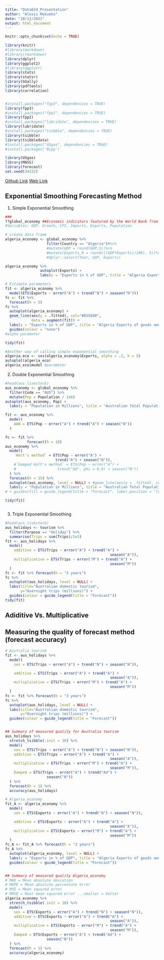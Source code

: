 ---
title: "Data624_Presentation"
author: "Alexis Mekueko"
date: "10/12/2021"
output: html_document
---

```{r setup, include=FALSE}
knitr::opts_chunk$set(echo = TRUE)
```



```{r load-packages, results='hide',warning=FALSE, message=FALSE, echo=FALSE}

library(knitr)
#library(markdown)
#library(rmarkdown)
library(dplyr)
library(ggplot2)
#library(qqplotr)
library(stats)
library(statsr)
library(GGally)
library(pdftools)
library(correlation)


#install.packages("fpp3", dependencies = TRUE)
library(fpp3)
#install.packages("fpp2", dependencies = TRUE)
library(fpp2)
#install.packages("lubridate", dependencies = TRUE)
library(lubridate)
#install.packages("tsibble", dependencies = TRUE)
library(tsibble)
library(tsibbledata)
#install.packages("USgas", dependencies = TRUE)
#install.packages('Rcpp')

library(USgas)
library(MASS)
library(forecast)
set.seed(34332)

```


[Github Link](https://github.com/asmozo24/Data624_HW5)
[Web Link](https://rpubs.com/amekueko/821277)

## Exponential Smoothing Forecasting Method

1. Simple Exponential Smoothing
```{r mychuncks12c}

###
??global_economy ##Economic indicators featured by the World Bank from 1960 to 2017​
#Variables: GDP, Growth, CPI, Imports, Exports, Population​

# create data frame
algeria_economy <- global_economy %>%
                   filter(Country == "Algeria")#%>%
                   #mutate(GDP = round(GDP,5))%>%
                   #mutate(Exports_R = round(((GDP*Exports)/100), 5))%>%
                   #dplyr::select(Year, GDP, Exports)

algeria_economy %>%
                autoplot(Exports) +
                labs(y = "Exports in % of GDP", title = "Algeria Exports of goods and services relatively to GDP from 1960 to 2017")

# Estimate parameters
fit <- algeria_economy %>%
  model(ETS(Exports ~ error("A") + trend("N") + season("N")))
fc <- fit %>%
  forecast(h = 5)
fc %>%
  autoplot(algeria_economy) +
  geom_line(aes(y = .fitted), col="#D55E00",
            data = augment(fit)) +
  labs(y = "Exports in % of GDP", title = "Algeria Exports of goods and services relatively to GDP from 1960 to 2017") +
  guides(colour = "none")
#alpha parameter

tidy(fit)

#Another way of calling simple exponential smoothing
algeria_eco <- ses(algeria_economy$Exports, alpha = .2, h = 5)
autoplot(algeria_eco)
algeria_eco$model #parameter


```

2. Double Exponential Smoothing

```{r mychuncks12s2}

#head(aus_livestock)
aus_economy <- global_economy %>%
  filter(Code == "AUS") %>%
  mutate(Pop = Population / 1e6)
autoplot(aus_economy, Pop) +
  labs(y = "Population in Millions", title = "Australian Total Population from 1960 to 2017")

fit <- aus_economy %>%
  model(
    AAN = ETS(Pop ~ error("A") + trend("A") + season("N"))
  )

fc <- fit %>% 
          forecast(h = 10)
aus_economy %>%
  model(
    `Holt's method` = ETS(Pop ~ error("A") +
                       trend("A") + season("N")),
    #`Damped Holt's method` = ETS(Pop ~ error("A") +
    #                   trend("Ad", phi = 0.9) + season("N"))
  ) %>%
  forecast(h = 15) %>%
  autoplot(aus_economy, level = NULL) + #geom_line(aes(y = .fitted), col="#D55E00",data = augment(fit))+
  labs(y = "Population in Millions", title = "Australian Total Population from 1960 to 2017")
# + guides(fill = guide_legend(title = "Forecast", label.position = "left"))

tidy(fit)



```

3. Triple Exponential Smoothing

```{r mychuncks14ew}

#head(aus_livestock)
aus_holidays <- tourism %>%
  filter(Purpose == "Holiday") %>%
  summarise(Trips = sum(Trips)/1e3)
fit <- aus_holidays %>%
  model(
    additive = ETS(Trips ~ error("A") + trend("A") +
                                                season("A")),
    multiplicative = ETS(Trips ~ error("M") + trend("A") +
                                                season("M"))
  )
fc <- fit %>% forecast(h = "3 years")
fc %>%
  autoplot(aus_holidays, level = NULL) +
  labs(title="Australian domestic tourism",
       y="Overnight trips (millions)") +
  guides(colour = guide_legend(title = "Forecast"))
tidy(fit)

```

## Adiditive Vs. Multiplicative
## Measuring the quality of forecast method (forecast accuracy)

```{r}
# Australia tourism
fit <- aus_holidays %>%
  model(
    ses = ETS(Trips ~ error("A") + trend("N") + season("N")),

    additive = ETS(Trips ~ error("A") + trend("A") +
                                                season("A")),
    multiplicative = ETS(Trips ~ error("M") + trend("A") +
                                                season("M"))
  )
fc <- fit %>% forecast(h = "3 years")
fc %>%
  autoplot(aus_holidays, level = NULL) +
  labs(title="Australian domestic tourism",
       y="Overnight trips (millions)") +
  guides(colour = guide_legend(title = "Forecast"))


## Summary of measured quality for Australia tourism
aus_holidays %>%
  stretch_tsibble(.init = 10) %>%
  model(
    ses = ETS(Trips ~ error("A") + trend("N") + season("N")),
    additive = ETS(Trips ~ error("A") + trend("A") +
                                                season("A")),
    multiplicative = ETS(Trips ~ error("M") + trend("A") +
                                                season("M")),
    Damped = ETS(Trips ~ error("A") + trend("Ad") +
                   season("N"))
  ) %>%
  forecast(h = 1) %>%
  accuracy(aus_holidays)

# Algeria_economy
fit_A <- algeria_economy %>%
  model(
    ses = ETS(Exports ~ error("A") + trend("N") + season("N")),

    additive = ETS(Exports ~ error("A") + trend("A") +
                                                season("A")),
    multiplicative = ETS(Exports ~ error("M") + trend("A") +
                                                season("M"))
  )
fc_A <- fit_A %>% forecast(h = "3 years")
fc_A %>%
  autoplot(algeria_economy, level = NULL) +
  labs(y = "Exports in % of GDP", title = "Algeria Exports of goods and services relatively to GDP from 1960 to 2017") +
  guides(colour = guide_legend(title = "Forecast"))


## Summary of measured quality Algeria_economy
# MAD = Mean absolute deviation
# MAPE = Mean absolute percentate error
# MSE = Mean squared error
# RMSE = Root mean squared error ...smaller = better
algeria_economy %>%
  stretch_tsibble(.init = 10) %>%
  model(
    ses = ETS(Exports ~ error("A") + trend("N") + season("N")),
    additive = ETS(Exports ~ error("A") + trend("A") +
                                                season("A")),
    multiplicative = ETS(Exports ~ error("M") + trend("A") +
                                                season("M")),
    Damped = ETS(Exports ~ error("A") + trend("Ad") +
                   season("N"))
  ) %>%
  forecast(h = 1) %>%
  accuracy(algeria_economy)



```

